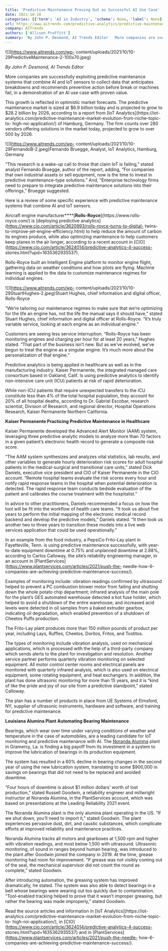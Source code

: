 ```yaml
---
title: 'Predictive Maintenance Proving Out as Successful AI Use Case'
date: 2021-10-28
categories: [{'term': 'AI in Industry', 'scheme': None, 'label': None}, {'term': 'Industrial IoT', 'scheme': None, 'label': None}, {'term': 'Predictive Analytics', 'scheme': None, 'label': None}, {'term': 'industrial IoT', 'scheme': None, 'label': None}, {'term': 'predictive analytics', 'scheme': None, 'label': None}]
url: https://www.aitrends.com/predictive-analytics/predictive-maintenance-proving-out-as-successful-ai-use-case/
company: AITrends
authors: ['Allison Proffitt']
summary: 'By John P. Desmond, AI Trends Editor   More companies are successfully exploiting predictive maintenance systems that combine AI and IoT sensors to collect data that anticipates breakdowns and recommends preventive action before break or machines fail, in a demonstration of an AI use case with proven value.   This growth is reflected in optimistic market forecasts. […]'
---
```



![](https://www.aitrends.com/wp-
content/uploads/2021/10/10-29PredictiveMaintenance-2-100x70.jpeg)

_By John P. Desmond, AI Trends Editor_

More companies are successfully exploiting predictive maintenance systems that
combine AI and IoT sensors to collect data that anticipates breakdowns and
recommends preventive action before break or machines fail, in a demonstration
of an AI use case with proven value.

This growth is reflected in optimistic market forecasts. The predictive
maintenance market is sized at $6.9 billion today and is projected to grow to
$28.2 billion by 2026, according to a report from [IoT Analytics](https://iot-
analytics.com/predictive-maintenance-market-evolution-from-niche-topic-to-
high-roi-application/) of Hamburg, Germany. The firm counts over 280 vendors
offering solutions in the market today, projected to grow to over 500 by 2026.

![](https://www.aitrends.com/wp-
content/uploads/2021/10/10-29FernandoB-2.jpeg)Fernando Bruegge, Analyst, IoT
Analytics, Hamburg, Germany

“This research is a wake-up call to those that claim IoT is failing,” stated
analyst Fernando Bruegge, author of the report, adding, “For companies that
own industrial assets or sell equipment, now is the time to invest in
predictive maintenance-type solutions.” And, “Enterprise technology firms need
to prepare to integrate predictive maintenance solutions into their
offerings,” Bruegge suggested.

Here is a review of some specific experience with predictive maintenance
systems that combine AI and IoT sensors.

Aircraft engine manufacturer****[**Rolls-Royce**](https://www.rolls-
royce.com/) is [deploying predictive
analytics](https://www.cio.com/article/3620993/rolls-royce-turns-to-digital-
twins-to-improve-jet-engine-efficiency.html) to help reduce the amount of
carbon its engines produce, while also optimizing maintenance to help
customers keep planes in the air longer, according to a recent account in
[CIO](https://www.cio.com/article/3624014/predictive-analytics-4-success-
stories.html?upd=1635362935537).

Rolls-Royce built an Intelligent Engine platform to monitor engine flight,
gathering data on weather conditions and how pilots are flying. Machine
learning is applied to the data to customize maintenance regimes for
individual engines.

![](https://www.aitrends.com/wp-
content/uploads/2021/10/10-29StuartHughes-2.jpeg)Stuart Hughes, chief
information and digital officer, Rolls-Royce

“We’re tailoring our maintenance regimes to make sure that we’re optimizing
for the life an engine has, not the life the manual says it should have,”
stated Stuart Hughes, chief information and digital officer at Rolls-Royce.
“It’s truly variable service, looking at each engine as an individual engine.”

Customers are seeing less service interruption. “Rolls-Royce has been
monitoring engines and charging per hour for at least 20 years,” Hughes
stated. “That part of the business isn’t new. But as we’ve evolved, we’ve
begun to treat the engine as a singular engine. It’s much more about the
personalization of that engine.”

Predictive analytics is being applied in healthcare as well as in the
manufacturing industry. Kaiser Permanente, the integrated managed care
consortium based in Oakland, Calif. Is using predictive analytics to identify
non-intensive care unit (ICU) patients at risk of rapid deterioration.

While non-ICU patients that require unexpected transfers to the ICU constitute
less than 4% of the total hospital population, they account for 20% of all
hospital deaths, according to Dr. Gabriel Escobar, research scientist,
Division of Research, and regional director, Hospital Operations Research,
Kaiser Permanente Northern California.

**Kaiser Permanente Practicing Predictive Maintenance in Healthcare**

Kaiser Permanente developed the Advanced Alert Monitor (AAM) system,
leveraging three predictive analytic models to analyze more than 70 factors in
a given patient’s electronic health record to generate a composite risk score.

“The AAM system synthesizes and analyzes vital statistics, lab results, and
other variables to generate hourly deterioration risk scores for adult
hospital patients in the medical-surgical and transitional care units,” stated
Dick Daniels, executive vice president and CIO of Kaiser Permanente in the CIO
account. “Remote hospital teams evaluate the risk scores every hour and notify
rapid response teams in the hospital when potential deterioration is detected.
The rapid response team conducts bedside evaluation of the patient and
calibrates the course treatment with the hospitalist.”

In advice to other practitioners, Daniels recommended a focus on how the tool
will be fit into the workflow of health care teams. “It took us about five
years to perform the initial mapping of the electronic medical record backend
and develop the predictive models,” Daniels stated. “It then took us another
two to three years to transition these models into a live web services
application that could be used operationally.”

In an example from the food industry, a PepsiCo Frito-Lay plant in
Fayetteville, Tenn. is using predictive maintenance successfully, with year-
to-date equipment downtime at 0.75% and unplanned downtime at 2.88%, according
to Carlos Calloway, the site’s reliability engineering manager, in an account
in [PlantServices](https://www.plantservices.com/articles/2021/push-the-
needle-how-6-companies-are-achieving-predictive-maintenance-success/).

Examples of monitoring include: vibration readings confirmed by ultrasound
helped to prevent a PC combustion blower motor from failing and shutting down
the whole potato chip department; infrared analysis of the main pole for the
plant’s GES automated warehouse detected a hot fuse holder, which helped to
avoid a shutdown of the entire warehouse; and increased acid levels were
detected in oil samples from a baked extruder gearbox, indicating oil
degradation, which enabled prevention of a shutdown of Cheetos Puffs
production.

The Frito-Lay plant produces more than 150 million pounds of product per year,
including Lays, Ruffles, Cheetos, Doritos, Fritos, and Tostitos.

The types of monitoring include vibration analysis, used on mechanical
applications, which is processed with the help of a third-party company which
sends alerts to the plant for investigation and resolution. Another service
partner performs quarterly vibration monitoring on selected equipment. All
motor control center rooms and electrical panels are monitored with quarterly
infrared analysis, which is also used on electrical equipment, some rotating
equipment, and heat exchangers. In addition, the plant has done ultrasonic
monitoring for more than 15 years, and it is “kind of like the pride and joy
of our site from a predictive standpoint,” stated Calloway.

The plan has a number of products in place from UE Systems of Elmsford, NY,
supplier of ultrasonic instruments, hardware and software, and training for
predictive maintenance.

**Louisiana Alumina Plant Automating Bearing Maintenance**

Bearings, which wear over time under varying conditions of weather and
temperature in the case of automobiles, are a leading candidate for IoT
monitoring and predictive maintenance with AI. The [Noranda
Alumina](http://www.newdayal.com/noranda-alumina) plant in Gramercy, La. is
finding a big payoff from its investment in a system to improve the
lubrication of bearings in its production equipment.

The system has resulted in a 60% decline in bearing changes in the second year
of using the new lubrication system, translating to some $900,000 in savings
on bearings that did not need to be replaced and avoided downtime.

“Four hours of downtime is about $1 million dollars’ worth of lost
production,” stated Russell Goodwin, a reliability engineer and millwright
instructor at Noranda Alumina, in the PlantServices account, which was based
on presentations at the Leading Reliability 2021 event.

The Noranda Alumina plant is the only alumina plant operating in the US. “If
we shut down, you’ll need to import it,” stated Goodwin. The plant experiences
pervasive dust, dirt, and caustic substances, which complicate efforts at
improved reliability and maintenance practices.

Noranda Alumina tracks all motors and gearboxes at 1,500 rpm and higher with
vibration readings, and most below 1,500 with ultrasound. Ultrasonic
monitoring, of sound in ranges beyond human hearing, was introduced to the
plant after Goodwin joined the company in 2019. At the time, grease monitoring
had room for improvement. “If grease was not visibly coming out of the seal,
the mechanical supervisor did not count the round as complete,” stated
Goodwin.

After introducing automation, the greasing system has improved dramatically,
he stated. The system was also able to detect bearings in a belt whose
bearings were wearing out too quickly due to contamination. “Tool-enabled
tracking helped to prove that it wasn’t improper greasing, but rather the
bearing was made improperly,” stated Goodwin.

Read the source articles and information in  [IoT Analytics](https://iot-
analytics.com/predictive-maintenance-market-evolution-from-niche-topic-to-
high-roi-application/), in
[CIO](https://www.cio.com/article/3624014/predictive-analytics-4-success-
stories.html?upd=1635362935537) and in
[PlantServices](https://www.plantservices.com/articles/2021/push-the-needle-
how-6-companies-are-achieving-predictive-maintenance-success/).

